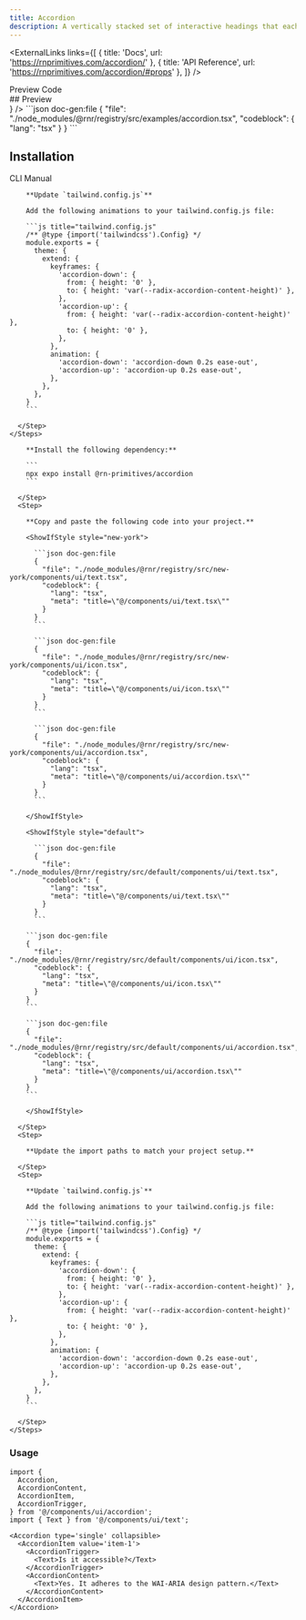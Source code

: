 ```yaml
---
title: Accordion
description: A vertically stacked set of interactive headings that each reveal a section of content.
---
```



<ExternalLinks
  links={[
    { title: 'Docs', url: 'https://rnprimitives.com/accordion/' },
    { title: 'API Reference', url: 'https://rnprimitives.com/accordion/#props' },
  ]}
/>
 
<div className="h-5"/>

<Tabs defaultValue="preview">
  <TabsList>
    <TabsTrigger value="preview">Preview</TabsTrigger>
    <TabsTrigger value="code">Code</TabsTrigger>
  </TabsList>
  <TabsContent value="preview">
    <div id="preview" className='*:hidden scroll-m-20' aria-hidden>
      ## Preview
    </div>
    <PreviewCard preview={<AccordionPreview />}  />
  </TabsContent>
  <TabsContent value="code">
    ```json doc-gen:file
    {
      "file": "./node_modules/@rnr/registry/src/examples/accordion.tsx",
      "codeblock": {
        "lang": "tsx"
      }
    } 
    ```
  </TabsContent>
</Tabs>


## Installation

<Tabs defaultValue="cli">
  <TabsList>
    <TabsTrigger id="cli" value="cli">CLI</TabsTrigger>
    <TabsTrigger id="manual" value="manual">Manual</TabsTrigger>
  </TabsList>
  <TabsContent value="cli">
    <Steps>
      <Step>
        <CommandTabs args={["add", "accordion"]}/>
      </Step>
      <Step>

        **Update `tailwind.config.js`**

        Add the following animations to your tailwind.config.js file:

        ```js title="tailwind.config.js"
        /** @type {import('tailwindcss').Config} */
        module.exports = {
          theme: {
            extend: {
              keyframes: {
                'accordion-down': {
                  from: { height: '0' },
                  to: { height: 'var(--radix-accordion-content-height)' },
                },
                'accordion-up': {
                  from: { height: 'var(--radix-accordion-content-height)' },
                  to: { height: '0' },
                },
              },
              animation: {
                'accordion-down': 'accordion-down 0.2s ease-out',
                'accordion-up': 'accordion-up 0.2s ease-out',
              },
            },
          },
        }
        ```

      </Step>
    </Steps>
  </TabsContent>
  <TabsContent value="manual">
    <Steps>
      <Step>
 
        **Install the following dependency:**

        ```
        npx expo install @rn-primitives/accordion
        ```

      </Step>
      <Step>
 
        **Copy and paste the following code into your project.**

        <ShowIfStyle style="new-york">

          ```json doc-gen:file
          {
            "file": "./node_modules/@rnr/registry/src/new-york/components/ui/text.tsx",
            "codeblock": {
              "lang": "tsx",
              "meta": "title=\"@/components/ui/text.tsx\""
            }
          }
          ```

          ```json doc-gen:file
          {
            "file": "./node_modules/@rnr/registry/src/new-york/components/ui/icon.tsx",
            "codeblock": {
              "lang": "tsx",
              "meta": "title=\"@/components/ui/icon.tsx\""
            }
          }
          ```
          
          ```json doc-gen:file
          {
            "file": "./node_modules/@rnr/registry/src/new-york/components/ui/accordion.tsx",
            "codeblock": {
              "lang": "tsx",
              "meta": "title=\"@/components/ui/accordion.tsx\""
            }
          }
          ```

        </ShowIfStyle>

        <ShowIfStyle style="default">

          ```json doc-gen:file
          {
            "file": "./node_modules/@rnr/registry/src/default/components/ui/text.tsx",
            "codeblock": {
              "lang": "tsx",
              "meta": "title=\"@/components/ui/text.tsx\""
            }
          }
          ```        

        ```json doc-gen:file
        {
          "file": "./node_modules/@rnr/registry/src/default/components/ui/icon.tsx",
          "codeblock": {
            "lang": "tsx",
            "meta": "title=\"@/components/ui/icon.tsx\""
          }
        }
        ```

        ```json doc-gen:file
        {
          "file": "./node_modules/@rnr/registry/src/default/components/ui/accordion.tsx",
          "codeblock": {
            "lang": "tsx",
            "meta": "title=\"@/components/ui/accordion.tsx\""
          }
        }
        ```

        </ShowIfStyle>

      </Step>
      <Step>

        **Update the import paths to match your project setup.**

      </Step>
      <Step>

        **Update `tailwind.config.js`**

        Add the following animations to your tailwind.config.js file:

        ```js title="tailwind.config.js"
        /** @type {import('tailwindcss').Config} */
        module.exports = {
          theme: {
            extend: {
              keyframes: {
                'accordion-down': {
                  from: { height: '0' },
                  to: { height: 'var(--radix-accordion-content-height)' },
                },
                'accordion-up': {
                  from: { height: 'var(--radix-accordion-content-height)' },
                  to: { height: '0' },
                },
              },
              animation: {
                'accordion-down': 'accordion-down 0.2s ease-out',
                'accordion-up': 'accordion-up 0.2s ease-out',
              },
            },
          },
        }
        ```

      </Step>
    </Steps>
  </TabsContent>
</Tabs>

### Usage

```tsx
import {
  Accordion,
  AccordionContent,
  AccordionItem,
  AccordionTrigger,
} from '@/components/ui/accordion';
import { Text } from '@/components/ui/text';
```

```tsx
<Accordion type='single' collapsible>
  <AccordionItem value='item-1'>
    <AccordionTrigger>
      <Text>Is it accessible?</Text>
    </AccordionTrigger>
    <AccordionContent>
      <Text>Yes. It adheres to the WAI-ARIA design pattern.</Text>
    </AccordionContent>
  </AccordionItem>
</Accordion>
```
